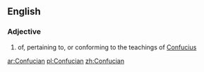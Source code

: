 ==English==

===Adjective===
{{en-adj}}

# of, pertaining to, or conforming to the teachings of [[Confucius]]

[[ar:Confucian]]
[[pl:Confucian]]
[[zh:Confucian]]